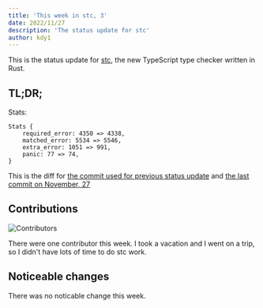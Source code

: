 ```yaml
---
title: 'This week in stc, 3'
date: 2022/11/27
description: 'The status update for stc'
author: kdy1
---
```


This is the status update for [stc][], the new TypeScript type checker written in Rust.

## TL;DR;

Stats:

```
Stats {
    required_error: 4350 => 4338,
    matched_error: 5534 => 5546,
    extra_error: 1051 => 991,
    panic: 77 => 74,
}
```

This is the diff for [the commit used for previous status update](https://github.com/dudykr/stc/blob/c897b03cf317a385d5ff0d90a3cd52f399af0a3f/crates/stc_ts_type_checker/tests/tsc-stats.rust-debug) and [the last commit on November, 27](https://github.com/dudykr/stc/blob/41b76af273b27a172b6f8e50d7ea36f1bf0eda46/crates/stc_ts_type_checker/tests/tsc-stats.rust-debug)

## Contributions

![Contributors](/images/this-week-in-stc/3/contributors.png)


There were one contributor this week.
I took a vacation and I went on a trip, so I didn't have lots of time to do stc work.

## Noticeable changes

There was no noticable change this week.

[stc]: https://github.com/dudykr/stc
